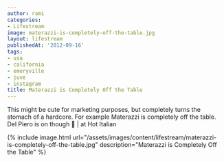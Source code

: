 ```yaml
---
author: rami
categories:
- Lifestream
image: materazzi-is-completely-off-the-table.jpg
layout: lifestream
publishedAt: '2012-09-16'
tags:
- usa
- california
- emeryville
- juve
- instagram
title: Materazzi is Completely Off the Table
---
```


This might be cute for marketing purposes, but completely turns the stomach of a hardcore. For example Materazzi is completely off the table. Del Piero is on though 🙂 | at Hot Italian

{% include image.html url="/assets/images/content/lifestream/materazzi-is-completely-off-the-table.jpg" description="Materazzi is Completely Off the Table" %}
